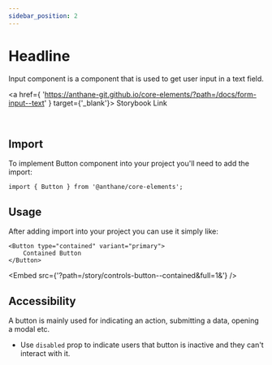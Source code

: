 ```yaml
---
sidebar_position: 2
---
```



# Headline

Input component is a component that is used to get user input in a text field.

<a
	href={
		'https://anthane-git.github.io/core-elements/?path=/docs/form-input--text'
	}
	target={'_blank'}>
	Storybook Link
</a>

<br />

## Import

To implement Button component into your project you'll need to add the import:

```tsx
import { Button } from '@anthane/core-elements';
```

## Usage

After adding import into your project you can use it simply like:

```tsx
<Button type="contained" variant="primary">
	Contained Button
</Button>
```

<Embed src={'?path=/story/controls-button--contained&full=1&'} />

## Accessibility

A button is mainly used for indicating an action, submitting a data, opening a modal etc.

- Use `disabled` prop to indicate users that button is inactive and they can't interact with it.
